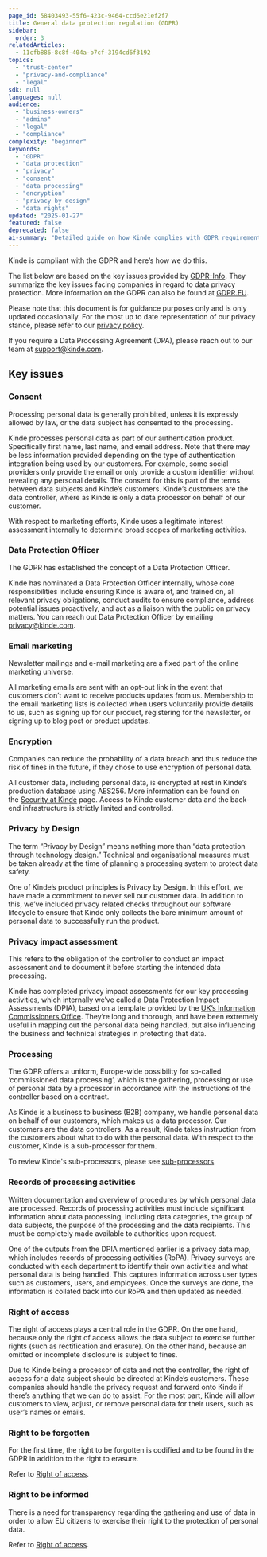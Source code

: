 ```yaml
---
page_id: 58403493-55f6-423c-9464-ccd6e21ef2f7
title: General data protection regulation (GDPR)
sidebar:
  order: 3
relatedArticles:
  - 11cfb886-8c8f-404a-b7cf-3194cd6f3192
topics:
  - "trust-center"
  - "privacy-and-compliance"
  - "legal"
sdk: null
languages: null
audience:
  - "business-owners"
  - "admins"
  - "legal"
  - "compliance"
complexity: "beginner"
keywords:
  - "GDPR"
  - "data protection"
  - "privacy"
  - "consent"
  - "data processing"
  - "encryption"
  - "privacy by design"
  - "data rights"
updated: "2025-01-27"
featured: false
deprecated: false
ai-summary: "Detailed guide on how Kinde complies with GDPR requirements including consent management, data protection officer, encryption, privacy by design, and data subject rights."
---
```


Kinde is compliant with the GDPR and here’s how we do this.

The list below are based on the key issues provided by [GDPR-Info](https://gdpr-info.eu/issues). They summarize the key issues facing companies in regard to data privacy protection. More information on the GDPR can also be found at [GDPR.EU](https://gdpr.eu/).

Please note that this document is for guidance purposes only and is only updated occasionally. For the most up to date representation of our privacy stance, please refer to our [privacy policy](/trust-center/privacy-and-compliance/privacy-policy/).

If you require a Data Processing Agreement (DPA), please reach out to our team at support@kinde.com.

## **Key issues**

### **Consent**

<Aside>

Processing personal data is generally prohibited, unless it is expressly allowed by law, or the data subject has consented to the processing.

</Aside>

Kinde processes personal data as part of our authentication product. Specifically first name, last name, and email address. Note that there may be less information provided depending on the type of authentication integration being used by our customers. For example, some social providers only provide the email or only provide a custom identifier without revealing any personal details. The consent for this is part of the terms between data subjects and Kinde’s customers. Kinde’s customers are the data controller, where as Kinde is only a data processor on behalf of our customer.

With respect to marketing efforts, Kinde uses a legitimate interest assessment internally to determine broad scopes of marketing activities.

### **Data Protection Officer**

<Aside>

The GDPR has established the concept of a Data Protection Officer.

</Aside>

Kinde has nominated a Data Protection Officer internally, whose core responsibilities include ensuring Kinde is aware of, and trained on, all relevant privacy obligations, conduct audits to ensure compliance, address potential issues proactively, and act as a liaison with the public on privacy matters. You can reach out Data Protection Officer by emailing privacy@kinde.com.

### **Email marketing**

<Aside>

Newsletter mailings and e-mail marketing are a fixed part of the online marketing universe.

</Aside>

All marketing emails are sent with an opt-out link in the event that customers don’t want to receive products updates from us. Membership to the email marketing lists is collected when users voluntarily provide details to us, such as signing up for our product, registering for the newsletter, or signing up to blog post or product updates.

### **Encryption**

<Aside>

Companies can reduce the probability of a data breach and thus reduce the risk of fines in the future, if they chose to use encryption of personal data.

</Aside>

All customer data, including personal data, is encrypted at rest in Kinde’s production database using AES256. More information can be found on the [Security at Kinde](/trust-center/security/security-at-kinde/) page. Access to Kinde customer data and the back-end infrastructure is strictly limited and controlled.

### **Privacy by Design**

<Aside>

The term “Privacy by Design” means nothing more than “data protection through technology design.” Technical and organisational measures must be taken already at the time of planning a processing system to protect data safety.

</Aside>

One of Kinde’s product principles is Privacy by Design. In this effort, we have made a commitment to never sell our customer data. In addition to this, we’ve included privacy related checks throughout our software lifecycle to ensure that Kinde only collects the bare minimum amount of personal data to successfully run the product.

### **Privacy impact assessment**

<Aside>

This refers to the obligation of the controller to conduct an impact assessment and to document it before starting the intended data processing.

</Aside>

Kinde has completed privacy impact assessments for our key processing activities, which internally we’ve called a Data Protection Impact Assessments (DPIA), based on a template provided by the [UK’s Information Commissioners Office](https://ico.org.uk/for-organisations/guide-to-data-protection/guide-to-the-general-data-protection-regulation-gdpr/accountability-and-governance/data-protection-impact-assessments/). They’re long and thorough, and have been extremely useful in mapping out the personal data being handled, but also influencing the business and technical strategies in protecting that data.

### **Processing**

<Aside>

The GDPR offers a uniform, Europe-wide possibility for so-called ‘commissioned data processing’, which is the gathering, processing or use of personal data by a processor in accordance with the instructions of the controller based on a contract.

</Aside>

As Kinde is a business to business (B2B) company, we handle personal data on behalf of our customers, which makes us a data processor. Our customers are the data controllers. As a result, Kinde takes instruction from the customers about what to do with the personal data. With respect to the customer, Kinde is a sub-processor for them. 

To review Kinde's sub-processors, please see [sub-processors](/trust-center/privacy-and-compliance/sub-processors/).

### **Records of processing activities**

<Aside>

Written documentation and overview of procedures by which personal data are processed. Records of processing activities must include significant information about data processing, including data categories, the group of data subjects, the purpose of the processing and the data recipients. This must be completely made available to authorities upon request.

</Aside>

One of the outputs from the DPIA mentioned earlier is a privacy data map, which includes records of processing activities (RoPA). Privacy surveys are conducted with each department to identify their own activities and what personal data is being handled. This captures information across user types such as customers, users, and employees. Once the surveys are done, the information is collated back into our RoPA and then updated as needed.

### **Right of access**

<Aside>

The right of access plays a central role in the GDPR. On the one hand, because only the right of access allows the data subject to exercise further rights (such as rectification and erasure). On the other hand, because an omitted or incomplete disclosure is subject to fines.

</Aside>

Due to Kinde being a processor of data and not the controller, the right of access for a data subject should be directed at Kinde’s customers. These companies should handle the privacy request and forward onto Kinde if there’s anything that we can do to assist. For the most part, Kinde will allow customers to view, adjust, or remove personal data for their users, such as user’s names or emails.

### **Right to be forgotten**

<Aside>

For the first time, the right to be forgotten is codified and to be found in the GDPR in addition to the right to erasure.

</Aside>

Refer to [Right of access](/trust-center/privacy-and-compliance/gdpr/#right-of-access).

### **Right to be informed**

<Aside>

There is a need for transparency regarding the gathering and use of data in order to allow EU citizens to exercise their right to the protection of personal data.

</Aside>

Refer to [Right of access](/trust-center/privacy-and-compliance/gdpr/#right-of-access).
